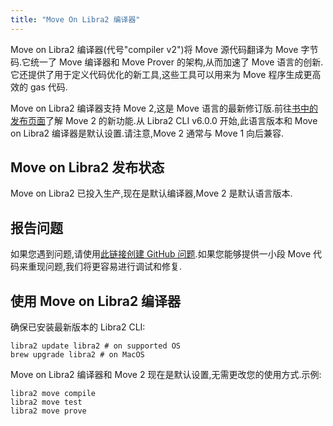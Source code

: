 ```yaml
---
title: "Move On Libra2 编译器"
---
```


Move on Libra2 编译器(代号"compiler v2")将 Move 源代码翻译为 Move 字节码.它统一了 Move 编译器和 Move Prover 的架构,从而加速了 Move 语言的创新.它还提供了用于定义代码优化的新工具,这些工具可以用来为 Move 程序生成更高效的 gas 代码.

Move on Libra2 编译器支持 Move 2,这是 Move 语言的最新修订版.前往[书中的发布页面](/zh/build/smart-contracts/book/move-2)了解 Move 2 的新功能.从 Libra2 CLI v6.0.0 开始,此语言版本和 Move on Libra2 编译器是默认设置.请注意,Move 2 通常与 Move 1 向后兼容.

## Move on Libra2 发布状态

Move on Libra2 已投入生产,现在是默认编译器,Move 2 是默认语言版本.

## 报告问题

如果您遇到问题,请使用[此链接创建 GitHub 问题][bug].如果您能够提供一小段 Move 代码来重现问题,我们将更容易进行调试和修复.

[bug]: https://github.com/libra2org/libra2-core/issues/new?title=[compiler-v2]%20%3CPLEASE%20NAME%20IT%3E&body=%3CPLEASE%20DESCRIBE%20IT%3E&labels=compiler-v2&projects=libra2-core/16

## 使用 Move on Libra2 编译器

确保已安装最新版本的 Libra2 CLI:

```shellscript filename="Terminal"
libra2 update libra2 # on supported OS
brew upgrade libra2 # on MacOS
```

Move on Libra2 编译器和 Move 2 现在是默认设置,无需更改您的使用方式.示例:

```shellscript filename="Terminal"
libra2 move compile
libra2 move test
libra2 move prove
```
